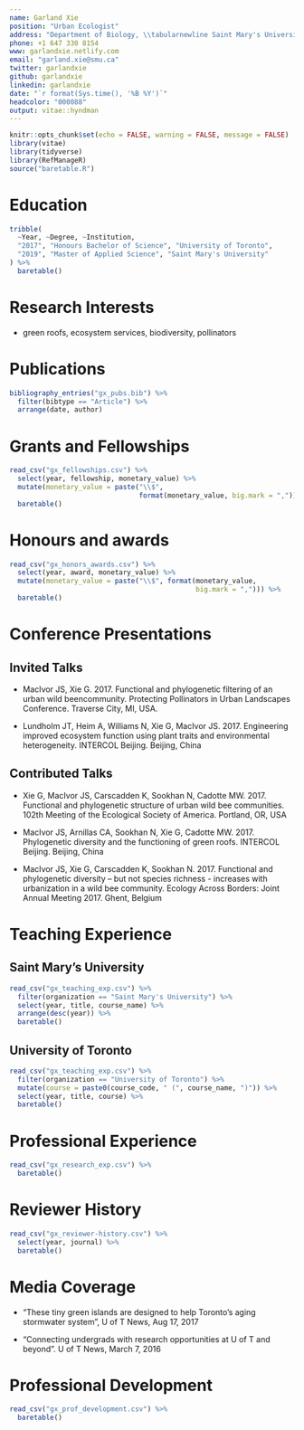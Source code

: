 ```yaml
---
name: Garland Xie
position: "Urban Ecologist"
address: "Department of Biology, \\tabularnewline Saint Mary's University, B3H 2N8, Canada"
phone: +1 647 330 8154
www: garlandxie.netlify.com
email: "garland.xie@smu.ca"
twitter: garlandxie
github: garlandxie
linkedin: garlandxie
date: "`r format(Sys.time(), '%B %Y')`"
headcolor: "000088"
output: vitae::hyndman
---
```


```r
knitr::opts_chunk$set(echo = FALSE, warning = FALSE, message = FALSE)
library(vitae)
library(tidyverse)
library(RefManageR)
source("baretable.R")
```

# Education 

```r
tribble(
  ~Year, ~Degree, ~Institution,
  "2017", "Honours Bachelor of Science", "University of Toronto",
  "2019", "Master of Applied Science", "Saint Mary's University"
) %>%
  baretable()
```

# Research Interests

+ green roofs, ecosystem services, biodiversity, pollinators 

# Publications

```r
bibliography_entries("gx_pubs.bib") %>%
  filter(bibtype == "Article") %>%
  arrange(date, author)
```

# Grants and Fellowships

```r
read_csv("gx_fellowships.csv") %>%
  select(year, fellowship, monetary_value) %>%
  mutate(monetary_value = paste("\\$", 
                                format(monetary_value, big.mark = ","))) %>%
  baretable() 
```

# Honours and awards

```r
read_csv("gx_honors_awards.csv") %>%
  select(year, award, monetary_value) %>%
  mutate(monetary_value = paste("\\$", format(monetary_value, 
                                              big.mark = ","))) %>%
  baretable()
```

# Conference Presentations

## Invited Talks

* MacIvor JS, Xie G. 2017. Functional and phylogenetic filtering of an urban wild beencommunity. Protecting Pollinators in Urban Landscapes Conference. Traverse City, MI, USA.

* Lundholm JT, Heim A, Williams N, Xie G, MacIvor JS. 2017. Engineering improved ecosystem function using plant traits and environmental heterogeneity. INTERCOL Beijing. Beijing, China

## Contributed Talks

* Xie G, MacIvor JS, Carscadden K, Sookhan N, Cadotte MW. 2017. Functional and phylogenetic structure of urban wild bee communities. 102th Meeting of the Ecological Society of America. Portland, OR, USA 

* MacIvor JS, Arnillas CA, Sookhan N, Xie G, Cadotte MW. 2017. Phylogenetic diversity and the functioning of green roofs. INTERCOL Beijing. Beijing, China

* MacIvor JS, Xie G, Carscadden K, Sookhan N. 2017. Functional and phylogenetic diversity – but not species richness - increases with urbanization in a wild bee community. Ecology Across
Borders: Joint Annual Meeting 2017. Ghent, Belgium


# Teaching Experience

## Saint Mary's University 
```r
read_csv("gx_teaching_exp.csv") %>%
  filter(organization == "Saint Mary's University") %>%
  select(year, title, course_name) %>%
  arrange(desc(year)) %>%
  baretable()
```

## University of Toronto

```r
read_csv("gx_teaching_exp.csv") %>%
  filter(organization == "University of Toronto") %>%
  mutate(course = paste0(course_code, " (", course_name, ")")) %>%
  select(year, title, course) %>%
  baretable()
```

# Professional Experience

```r
read_csv("gx_research_exp.csv") %>%
  baretable()
```

# Reviewer History

```r
read_csv("gx_reviewer-history.csv") %>%
  select(year, journal) %>%
  baretable()
```

# Media Coverage 

* “These tiny green islands are designed to help Toronto's aging stormwater system”, U of T News, Aug 17, 2017

* “Connecting undergrads with research opportunities at U of T and beyond”. U of T News, March 7, 2016

# Professional Development 

```r
read_csv("gx_prof_development.csv") %>%
  baretable()
```


